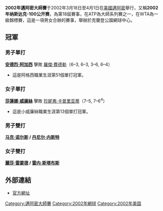 {{TennisEventInfo|2002|纳斯达克-100公开赛|
| date=3月18日–4月1日
| edition=18屆
| category=[[ATP世界巡迴賽大師1000賽|大師系列賽]]（ATP）<br />[[一級錦標賽|一級錦標賽]]（WTA）
| location=[[克蘭登公園網球中心|克蘭登公園網球中心]]，[[佛羅里達|佛羅里達]]，[[邁阿密|邁阿密]]，[[美國|美國]]
| champms= {{flagicon|USA}} [[安德烈·阿加西|安德烈·阿加西]]
| champws= {{flagicon|USA}} [[莎蓮娜·威廉絲|莎蓮娜·威廉絲]]
| champmd= {{flagicon|BAH}} [[马克·诺尔斯|马克·诺尔斯]] / {{flagicon|CAN}} [[丹尼尔·内斯特|丹尼尔·内斯特]]
| champwd= {{flagicon|USA}} [[麗莎·雷蒙德|麗莎·雷蒙德]] / {{flagicon|AUS}} [[雷内·斯塔布斯|雷内·斯塔布斯]]
}}

'''2002年邁阿密大師賽'''于2002年3月18日至4月1日在[[美國|美國]][[邁阿密|邁阿密]]舉行，又稱'''2002年纳斯达克-100公开赛'''，為第18屆賽事，在ATP為大師系列賽之一，在WTA為一級錦標賽，這是一項男女合辦的賽事，舉辦於克蘭登公園網球中心。

==冠軍==
===男子單打===
{{main|2002年納斯達克-100公開賽男子單打比賽}}
{{flagicon|USA}} '''[[安德烈·阿加西|安德烈·阿加西]]''' 擊敗 {{flagicon|SUI}} [[羅傑·費德勒|羅傑·費德勒]]（6–3, 6–3, 3–6, 6–4）
*這是阿格西職業生涯第51個單打冠軍。

===女子單打===
{{main|2002年納斯達克-100公開賽女子單打比賽}}
{{flagicon|USA}} '''[[莎蓮娜·威廉絲|莎蓮娜·威廉絲]]''' 擊敗 {{flagicon|USA}} [[珍妮弗·卡普里亚蒂|珍妮弗·卡普里亚蒂]]（7–5, 7–6<sup>4</sup>）
*這是小威廉絲職業生涯第13個單打冠軍。

===男子雙打===
{{main|2002年納斯達克-100公開賽男子雙打比賽}}
'''{{flagicon|BAH}} [[马克·诺尔斯|马克·诺尔斯]] / {{flagicon|CAN}} [[丹尼尔·内斯特|丹尼尔·内斯特]]'''

===女子雙打===
{{main|2002年納斯達克-100公開賽女子雙打比賽}}
'''{{flagicon|USA}} [[麗莎·雷蒙德|麗莎·雷蒙德]] / {{flagicon|AUS}} [[雷内·斯塔布斯|雷内·斯塔布斯]]
'''
==外部連結==
* [https://web.archive.org/web/20090228094315/http://www.sonyericssonopen.com/1/en/home/default.asp 官方網址]

{{邁阿密大師賽}}

[[Category:邁阿密大師賽|Category:邁阿密大師賽]]
[[Category:2002年網球|Category:2002年網球]]
[[Category:2002年美国|Category:2002年美国]]